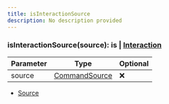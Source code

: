 ```yaml
---
title: isInteractionSource
description: No description provided
---
```



### isInteractionSource(source):  is | [Interaction](https://discord.js.org/docs/packages/discord.js/main/Interaction:Class)

| Parameter | Type | Optional |
| ----------- | ----------- | ----------- |
| source | [CommandSource](/docs/api-reference/types/CommandSource) | ❌ |


- [Source](https://github.com/underctrl-io/commandkit/blob/141d1404ab18a8e659209a0fab65466bf3b6dd85/packages/commandkit/src/app/commands/helpers.ts#L9)
